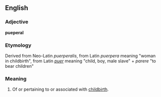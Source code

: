 ==English==

===Adjective===
'''pueperal'''

===Etymology===

Derived from Neo-Latin ''puerperalis'', from Latin ''puerpera'' meaning "woman in childbirth", from Latin ''[[puer]]'' meaning "child, boy, male slave" + ''parere'' "to bear children"

===Meaning===
#Of or pertaining to or associated with [[childbirth]].